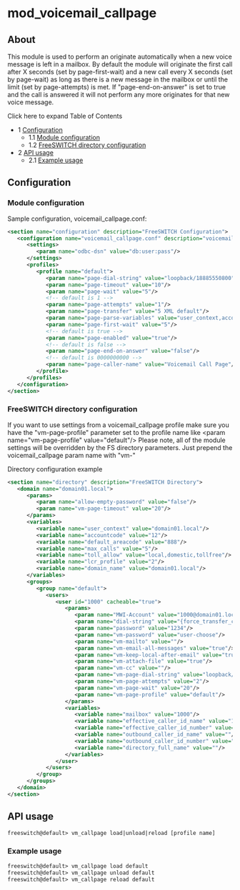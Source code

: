 
# mod_voicemail_callpage 

 

## About

This module is used to perform an originate automatically when a new voice message is left in a mailbox. By default the module will originate the first call after X seconds (set by page-first-wait) and a new call every X seconds (set by page-wait) as long as there is a new message in the mailbox or until the limit (set by page-attempts) is met. If "page-end-on-answer" is set to true and the call is answered it will not perform any more originates for that new voice message.

Click here to expand Table of Contents

* 1 [Configuration](#module-configuration)  
   * 1.1 [Module configuration](#module-configuration)  
   * 1.2 [FreeSWITCH directory configuration](#freeswitch-directory-configuration)
* 2 [API usage](#-freeswitch--mod_voicemail_callpage-)  
   * 2.1 [Example usage](#example-usage)

## Configuration

### Module configuration

Sample configuration, voicemail\_callpage.conf:

```xml
<section name="configuration" description="FreeSWITCH Configuration">
   <configuration name="voicemail_callpage.conf" description="voicemail_callpage">
      <settings>
         <param name="odbc-dsn" value="db:user:pass"/>
      </settings>
      <profiles>
         <profile name="default">
            <param name="page-dial-string" value="loopback/18885550800"/>
            <param name="page-timeout" value="10"/>
            <param name="page-wait" value="5"/>
            <!-- default is 1 -->
            <param name="page-attempts" value="1"/>
            <param name="page-transfer" value="5 XML default"/>
            <param name="page-parse-variables" value="user_context,accountcode,default_areacode,max_calls,toll_allow,lcr_profile,mailbox,domain_name"/>
            <param name="page-first-wait" value="5"/>
            <!-- default is true -->
            <param name="page-enabled" value="true"/>
            <!-- default is false -->
            <param name="page-end-on-answer" value="false"/>
            <!-- default is 0000000000 -->
            <param name="page-caller-name" value="Voicemail Call Page"/>
         </profile>
      </profiles>
   </configuration>
</section>
```

### FreeSWITCH directory configuration

If you want to use settings from a voicemail\_callpage profile make sure you have the "vm-page-profile" parameter set to the profile name like \<param name="vm-page-profile" value="default"/> Please note, all of the module settings will be overridden by the FS directory parameters. Just prepend the voicemail\_callpage param name with "vm-"

Directory configuration example

```xml
<section name="directory" description="FreeSWITCH Directory">
   <domain name="domain01.local">
      <params>
         <param name="allow-empty-password" value="false"/>
         <param name="vm-page-timeout" value="20"/>
      </params>
      <variables>
         <variable name="user_context" value="domain01.local"/>
         <variable name="accountcode" value="12"/>
         <variable name="default_areacode" value="888"/>
         <variable name="max_calls" value="5"/>
         <variable name="toll_allow" value="local,domestic,tollfree"/>
         <variable name="lcr_profile" value="2"/>
         <variable name="domain_name" value="domain01.local"/>
      </variables>
      <groups>
         <group name="default">
            <users>
               <user id="1000" cacheable="true">
                  <params>
                     <param name="MWI-Account" value="1000@domain01.local"/>
                     <param name="dial-string" value="{force_transfer_context=domain01.local,sip_invite_domain=domain01.local,presence_id=1000@domain01.local}${sofia_contact(1000@domain01.local)},pickup/1000@domain01.local"/>
                     <param name="password" value="1234"/>
                     <param name="vm-password" value="user-choose"/>
                     <param name="vm-mailto" value=""/>
                     <param name="vm-email-all-messages" value="true"/>
                     <param name="vm-keep-local-after-email" value="true"/>
                     <param name="vm-attach-file" value="true"/>
                     <param name="vm-cc" value=""/>
                     <param name="vm-page-dial-string" value="loopback/18887778888"/>
                     <param name="vm-page-attempts" value="2"/>
                     <param name="vm-page-wait" value="20"/>
                     <param name="vm-page-profile" value="default"/>
                  </params>
                  <variables>
                     <variable name="mailbox" value="1000"/>
                     <variable name="effective_caller_id_name" value="1000"/>
                     <variable name="effective_caller_id_number" value="1000"/>
                     <variable name="outbound_caller_id_name" value=""/>
                     <variable name="outbound_caller_id_number" value="18885551468"/>
                     <variable name="directory_full_name" value=""/>
                  </variables>
               </user>
            </users>
         </group>
      </groups>
   </domain>
</section>
```

## API usage

```xml
freeswitch@default> vm_callpage load|unload|reload [profile name]
```

### Example usage

```xml
freeswitch@default> vm_callpage load default  
freeswitch@default> vm_callpage unload default  
freeswitch@default> vm_callpage reload default  
```


